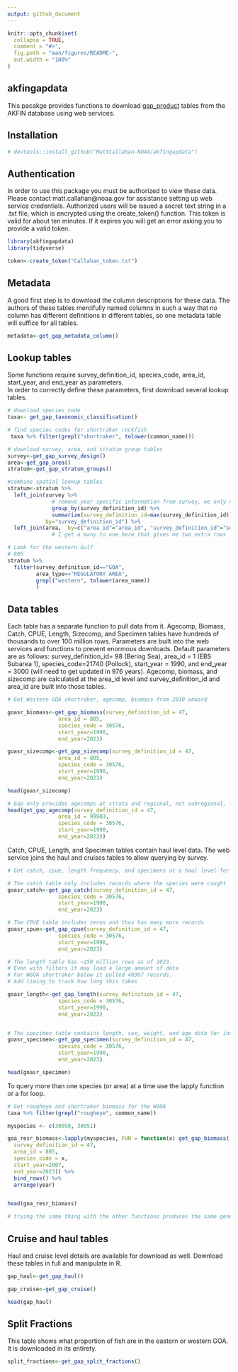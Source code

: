 ```yaml
---
output: github_document
---
```


```r
knitr::opts_chunk$set(
  collapse = TRUE,
  comment = "#>",
  fig.path = "man/figures/README-",
  out.width = "100%"
)
```

## akfingapdata

<!-- badges: start -->
<!-- badges: end -->

This pacakge provides functions to download [gap_product](https://afsc-gap-products.github.io/gap_products/) tables from the AKFIN database using web services. 

## Installation
``` r
# devtools::install_github("MattCallahan-NOAA/akfingapdata")
```

## Authentication

In order to use this package you must be authorized to view these data.
Please contact matt.callahan@noaa.gov for assistance setting up web service credentials.
Authorized users will be issued a secret text string in a .txt file, which is encrypted using the create_token() function.
This token is valid for about ten minutes. If it expires you will get an error asking you to provide a valid token.

```r
library(akfingapdata)
library(tidyverse)

token<-create_token("Callahan_token.txt")

```

## Metadata
A good first step is to download the column descriptions for these data.
The authors of these tables mercifully named columns in such a way that no column has different definitions in different tables, so one metadata table will suffice for all tables. 

```r
metadata<-get_gap_metadata_column()

```

## Lookup tables

Some functions require survey_definition_id, species_code, area_id, start_year, and end_year as parameters.  
In order to correctly define these parameters, first download several lookup tables. 

```r
# download species_code
taxa<- get_gap_taxonomic_classification()

# find species codes for shortraker rockfish
 taxa %>% filter(grepl("shortraker", tolower(common_name)))
```

```r
# download survey, area, and stratum group tables
survey<-get_gap_survey_design()
area<-get_gap_area()
stratum<-get_gap_stratum_groups()

#combine spatial lookup tables
stratum<-stratum %>%
  left_join(survey %>%
              # remove year specific information from survey, we only need the region codes
              group_by(survey_definition_id) %>%
              summarize(survey_definition_id=max(survey_definition_id)), 
            by="survey_definition_id") %>%
  left_join(area,  by=c("area_id"="area_id", "survey_definition_id"="survey_definition_id", "design_year"="design_year"))
              # I get a many to one here that gives me two extra rows

# Look for the western Gulf
# 805
stratum %>%
  filter(survey_definition_id=="GOA",
         area_type=="REGULATORY AREA",
         grepl("western", tolower(area_name))
         )
```

## Data tables
Each table has a separate function to pull data from it.
Agecomp, Biomass, Catch, CPUE, Length, Sizecomp, and Specimen tables have hundreds of thousands to over 100 million rows.
Parameters are built into the web services and functions to prevent enormous downloads.
Default parameters are as follows: survey_definition_id= 98 (Bering Sea), area_id = 1 (EBS Subarea 1), species_code=21740 (Pollock), start_year = 1990, and end_year = 3000 (will need to get updated in 976 years).
Agecomp, biomass, and sizecomp are calculated at the area_id level and survey_definition_id and area_id are built into those tables.

```r
# Get Western GOA shortraker, agecomp, biomass from 2010 onward

goasr_biomass<-get_gap_biomass(survey_definition_id = 47,
                area_id = 805,
                species_code = 30576,
                start_year=1990,
                end_year=2023)

goasr_sizecomp<-get_gap_sizecomp(survey_definition_id = 47,
                area_id = 805,
                species_code = 30576,
                start_year=1990,
                end_year=2023)

head(goasr_sizecomp)

# Gap only provides agecomps at strata and regional, not subregional, levels so I will run this gulf-wide. 
head(get_gap_agecomp(survey_definition_id = 47,
                area_id = 99903,
                species_code = 30576,
                start_year=1990,
                end_year=2023))

```


Catch, CPUE, Length, and Specimen tables contain haul level data.
The web service joins the haul and cruises tables to allow querying by survey.

```r
# Get catch, cpue, length frequency, and specimens at a haul level for Western GOA shortraker

# The catch table only includes records where the species were caught
goasr_catch<-get_gap_catch(survey_definition_id = 47,
                species_code = 30576,
                start_year=1990,
                end_year=2023)

# The CPUE table includes zeros and thus has many more records
goasr_cpue<-get_gap_cpue(survey_definition_id = 47,
                species_code = 30576,
                start_year=1990,
                end_year=2023)

# The length table has ~150 million rows as of 2023. 
# Even with filters it may load a large amount of data
# For WGOA shortraker below it pulled 40367 records. 
# Add timing to track how long this takes

goasr_length<-get_gap_length(survey_definition_id = 47,
                species_code = 30576,
                start_year=1990,
                end_year=2023)


# The specimen table contains length, sex, weight, and age data for individual fish.
goasr_specimen<-get_gap_specimen(survey_definition_id = 47,
                species_code = 30576,
                start_year=1990,
                end_year=2023)

head(goasr_specimen)
```

To query more than one species (or area) at a time use the lapply function or a for loop. 

```r
# Get rougheye and shortraker biomass for the WGOA
taxa %>% filter(grepl("rougheye", common_name))

myspecies <- c(30050, 30051)

goa_resr_biomass<-lapply(myspecies, FUN = function(x) get_gap_biomass(
  survey_definition_id = 47,
  area_id = 805,
  species_code = x,
  start_year=2007,
  end_year=2023)) %>%
  bind_rows() %>%
  arrange(year)


head(goa_resr_biomass)

# trying the same thing with the other functions produces the same generic error as when the token is expired.

```

## Cruise and haul tables
Haul and cruise level details are available for download as well.
Download these tables in full and manipulate in R. 
```r
gap_haul<-get_gap_haul()

gap_cruise<-get_gap_cruise()

head(gap_haul)

```


## Split Fractions
This table shows what proportion of fish are in the eastern or western GOA. 
It is downloaded in its entirety.
```r
split_fractions<-get_gap_split_fractions()
```

